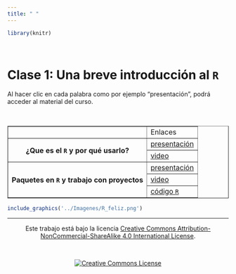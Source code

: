 ```yaml
---
title: " "
---
```


```r

library(knitr)
```

<br>

# Clase 1: Una breve introducción al `R`

Al hacer clic en cada palabra como por ejemplo "presentación", podrá acceder al material del curso.

<br>

<div class = "row">

<div class = "col-md-6">

<table border="1">
<tr>
 <th></th>
 <td>Enlaces</td>
</tr>

<tr>
 <th rowspan="2">¿Que es el `R` y por qué usarlo?</th>
 <td>[presentación](https://leo4luffy.github.io/Dapositivas_R_amigable/clase_1a#1)</td>
</tr>
<tr>
 <td>[video](https://youtu.be/dSWdCOPmIuM)</td>
</tr>

<tr>
 <th rowspan="3">Paquetes en `R` y trabajo con proyectos</th>
 <td>[presentación](https://leo4luffy.github.io/Dapositivas_R_amigable/clase_1b#1)</td>
</tr>
<tr>
 <td>[video](https://youtu.be/CVYBiv2_jUM)</td>
</tr>
<tr>
 <td><a href="../codigos/clase_1b.R" class="export">código `R`</a></td>
</tr>

</table>

</div>

<div class = "col-md-6">

```r

include_graphics('../Imagenes/R_feliz.png')
```

</div>

</div>

<hr>

<section style="text-align: center;">Este trabajo está bajo la licencia <a rel="license" href="http://creativecommons.org/licenses/by-nc-sa/4.0/">Creative Commons Attribution-NonCommercial-ShareAlike 4.0 International License</a>.</section>

<br>

<section style="text-align: center;"><a rel="license" href="http://creativecommons.org/licenses/by-nc-sa/4.0/"><img alt="Creative Commons License" style="border-width:0" src="https://i.creativecommons.org/l/by-nc-sa/4.0/88x31.png" /></a><br/></section>